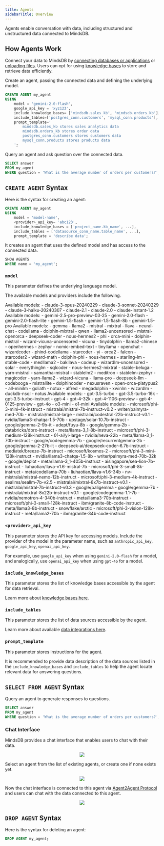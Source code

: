 ```yaml
---
title: Agents
sidebarTitle: Overview
---
```


Agents enable conversation with data, including structured and unstructured data connected to MindsDB.

## How Agents Work

Connect your data to MindsDB by [connecting databases or applications](/integrations/data-overview) or [uploading files](/mindsdb_sql/sql/create/file). Users can opt for using [knowledge bases](/mindsdb_sql/knowledge-bases) to store and retrieve data efficiently.

Create an agent, passing the connected data and defining the underlying model.

```sql
CREATE AGENT my_agent
USING
    model = 'gemini-2.0-flash',
    google_api_key = 'xyz123',
    include_knowledge_bases= ['mindsdb.sales_kb', 'mindsdb.orders_kb'],
    include_tables=['postgres_conn.customers', 'mysql_conn.products'],
    prompt_template='
        mindsdb.sales_kb stores sales analytics data
        mindsdb.orders_kb stores order data
        postgres_conn.customers stores customers data
        mysql_conn.products stores products data
    ';
```

Query an agent and ask question over the connected data.

```sql
SELECT answer
FROM my_agent 
WHERE question = 'What is the average number of orders per customers?';
```

## `CREATE AGENT` Syntax

Here is the syntax for creating an agent:

```sql
CREATE AGENT my_agent
USING
    model = 'model-name',
    <provider>_api_key= 'abc123',
    include_knowledge_bases = ['project_name.kb_name', ...],
    include_tables = ['datasource_conn_name.table_name', ...],
    prompt_template = 'describe data';
```

It creates an agent that uses the defined model and has access to the connected data.

```sql
SHOW AGENTS
WHERE name = 'my_agent';
```

### `model`

This parameter defines the underlying language model.

The available models and providers include the following.

<AccordionGroup>

<Accordion title="Anthropic">
Available models:
- claude-3-opus-20240229
- claude-3-sonnet-20240229
- claude-3-haiku-20240307
- claude-2.1
- claude-2.0
- claude-instant-1.2
</Accordion>

<Accordion title="Google">
Available models:
- gemini-2.5-pro-preview-03-25
- gemini-2.0-flash
- gemini-2.0-flash-lite
- gemini-1.5-flash
- gemini-1.5-flash-8b
- gemini-1.5-pro
</Accordion>

<Accordion title="Ollama">
Available models:
- gemma
- llama2
- mistral
- mixtral
- llava
- neural-chat
- codellama
- dolphin-mixtral
- qwen
- llama2-uncensored
- mistral-openorca
- deepseek-coder
- nous-hermes2
- phi
- orca-mini
- dolphin-mistral
- wizard-vicuna-uncensored
- vicuna
- tinydolphin
- llama2-chinese
- openhermes
- zephyr
- nomic-embed-text
- tinyllama
- openchat
- wizardcoder
- phind-codellama
- starcoder
- yi
- orca2
- falcon
- starcoder2
- wizard-math
- dolphin-phi
- nous-hermes
- starling-lm
- stable-code
- medllama2
- bakllava
- codeup
- wizardlm-uncensored
- solar
- everythinglm
- sqlcoder
- nous-hermes2-mixtral
- stable-beluga
- yarn-mistral
- samantha-mistral
- stablelm2
- meditron
- stablelm-zephyr
- magicoder
- yarn-llama2
- wizard-vicuna
- llama-pro
- deepseek-llm
- codebooga
- mistrallite
- dolphincoder
- nexusraven
- open-orca-platypus2
- all-minilm
- goliath
- notux
- alfred
- megadolphin
- xwinlm
- wizardlm
- duckdb-nsql
- notus
</Accordion>

<Accordion title="OpenAI">
Available models:
- gpt-3.5-turbo
- gpt-3.5-turbo-16k
- gpt-3.5-turbo-instruct
- gpt-4
- gpt-4-32k
- gpt-4-1106-preview
- gpt-4-0125-preview
- gpt-4o
- o3-mini
- o1-mini
</Accordion>

<Accordion title="Nvidia NIM">
Available models:
- microsoft/phi-3-mini-4k-instruct
- mistralai/mistral-7b-instruct-v0.2
- writer/palmyra-med-70b
- mistralai/mistral-large
- mistralai/codestral-22b-instruct-v0.1
- nvidia/llama3-chatqa-1.5-70b
- upstage/solar-10.7b-instruct
- google/gemma-2-9b-it
- adept/fuyu-8b
- google/gemma-2b
- databricks/dbrx-instruct
- meta/llama-3_1-8b-instruct
- microsoft/phi-3-medium-128k-instruct
- 01-ai/yi-large
- nvidia/neva-22b
- meta/llama-3_1-70b-instruct
- google/codegemma-7b
- google/recurrentgemma-2b
- google/gemma-2-27b-it
- deepseek-ai/deepseek-coder-6.7b-instruct
- mediatek/breeze-7b-instruct
- microsoft/kosmos-2
- microsoft/phi-3-mini-128k-instruct
- nvidia/llama3-chatqa-1.5-8b
- writer/palmyra-med-70b-32k
- google/deplot
- meta/llama-3_1-405b-instruct
- aisingapore/sea-lion-7b-instruct
- liuhaotian/llava-v1.6-mistral-7b
- microsoft/phi-3-small-8k-instruct
- meta/codellama-70b
- liuhaotian/llava-v1.6-34b
- nv-mistralai/mistral-nemo-12b-instruct
- microsoft/phi-3-medium-4k-instruct
- seallms/seallm-7b-v2.5
- mistralai/mixtral-8x7b-instruct-v0.1
- mistralai/mistral-7b-instruct-v0.3
- google/paligemma
- google/gemma-7b
- mistralai/mixtral-8x22b-instruct-v0.1
- google/codegemma-1.1-7b
- nvidia/nemotron-4-340b-instruct
- meta/llama3-70b-instruct
- microsoft/phi-3-small-128k-instruct
- ibm/granite-8b-code-instruct
- meta/llama3-8b-instruct
- snowflake/arctic
- microsoft/phi-3-vision-128k-instruct
- meta/llama2-70b
- ibm/granite-34b-code-instruct
</Accordion>

</AccordionGroup>

### `<provider>_api_key`

This parameter stores the API key for accessing models. Include the provider of the model in the parameter name, such as `anthropic_api_key`, `google_api_key`, `openai_api_key`.

For example, use `google_api_key` when using `gemini-2.0-flash` for a model, and analogically, use `openai_api_key` when using `gpt-4o` for a model.

### `include_knowledge_bases`

This parameter stores the list of knowledge bases accessible by the agent for data retrieval.

Learn more about [knowledge bases here](/mindsdb_sql/knowledge-bases).

### `include_tables`

This parameter stores the list of data sources accessible by the agent.

Learn more about available [data integrations here](/integrations/data-overview).

### `prompt_template`

This parameter stores instructions for the agent.

It is recommended to provide data description of the data sources listed in the `include_knowledge_bases` and `include_tables` to help the agent locate relevant data for answering questions.

## `SELECT FROM AGENT` Syntax

Query an agent to generate responses to questions.

```sql
SELECT answer
FROM my_agent 
WHERE question = 'What is the average number of orders per customers?';
```

### Chat Interface

MindsDB provides a chat interface that enables users to chat with their data.

<p align="center">
  <img src="/assets/mindsdb_gui_respond.png" />
</p>

Select an agent from the list of existing agents, or create one if none exists yet.

<p align="center">
  <img src="/assets/mindsdb_gui_respond_agents.png" />
</p>

Now the chat interface is connected to this agent via [Agent2Agent Protocol](https://google.github.io/A2A/) and users can chat with the data connected to this agent.

<p align="center">
  <img src="/assets/mindsdb_gui_respond_chat.png" />
</p>

## `DROP AGENT` Syntax

Here is the syntax for deleting an agent:

```sql
DROP AGENT my_agent;
```
